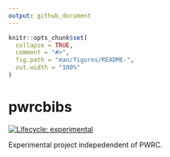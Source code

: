 ```yaml
---
output: github_document
---
```


<!-- README.md is generated from README.Rmd. Please edit that file -->

```r
knitr::opts_chunk$set(
  collapse = TRUE,
  comment = "#>",
  fig.path = "man/figures/README-",
  out.width = "100%"
)
```

# pwrcbibs

<!-- badges: start -->
  [![Lifecycle: experimental](https://img.shields.io/badge/lifecycle-experimental-orange.svg)](https://www.tidyverse.org/lifecycle/#experimental)
<!-- badges: end -->

Experimental project indepedendent of PWRC. 

